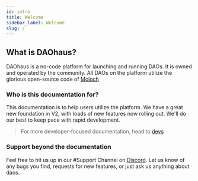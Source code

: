 ```yaml
---
id: intro
title: Welcome
sidebar_label: Welcome
slug: /
---
```


## What is DAOhaus?

DAOhaus is a no-code platform for launching and running DAOs. It is owned and operated by the community. All DAOs on the platform utilize the glorious open-source code of [Moloch](/users/intro-moloch)

### Who is this documentation for?

This documentation is to help users utilize the platform. We have a great new foundation in V2, with loads of new features now rolling out. We'll do our best to keep pace with rapid development.

> For more developer-focused documentation, head to [devs](/docs/devs)

### Support beyond the documentation

Feel free to hit us up in our <span class='channels'>#Support</span> Channel on [Discord](https://discord.gg/daohaus). Let us know of any bugs you find, requests for new features, or just ask us anything about daos.
